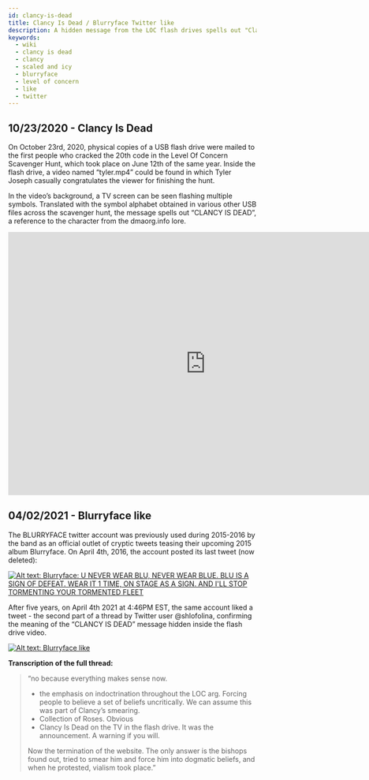 ```yaml
---
id: clancy-is-dead
title: Clancy Is Dead / Blurryface Twitter like
description: A hidden message from the LOC flash drives spells out "Clancy Is Dead", later addressed by a twitter like on the BLURRYFACE account.
keywords:
  - wiki
  - clancy is dead
  - clancy
  - scaled and icy
  - blurryface
  - level of concern
  - like
  - twitter
---
```


## 10/23/2020 - Clancy Is Dead

On October 23rd, 2020, physical copies of a USB flash drive were mailed to the first people who cracked the 20th code in the Level Of Concern Scavenger Hunt, which took place on June 12th of the same year. Inside the flash drive, a video named “tyler.mp4” could be found in which Tyler Joseph casually congratulates the viewer for finishing the hunt.

In the video’s background, a TV screen can be seen flashing multiple symbols. Translated with the symbol alphabet obtained in various other USB files across the scavenger hunt, the message spells out “CLANCY IS DEAD”, a reference to the character from the dmaorg.info lore.


<iframe width="800" height="534" src="https://www.youtube.com/embed/u-rfnVuizQE" title="Clancy Is Dead (FULL WITH AUDIO)" frameborder="0" allow="accelerometer; autoplay; clipboard-write; encrypted-media; gyroscope; picture-in-picture; web-share" allowfullscreen></iframe>

## 04/02/2021 - Blurryface like

The BLURRYFACE twitter account was previously used during 2015-2016 by the band as an official outlet of cryptic tweets teasing their upcoming 2015 album Blurryface. On April 4th, 2016, the account posted its last tweet (now deleted):


[![Alt text: Blurryface: U NEVER WEAR BLU, NEVER WEAR BLUE. BLU IS A SIGN OF DEFEAT. WEAR IT 1 TIME, ON STAGE AS A SIGN. AND I'LL STOP TORMENTING YOUR TORMENTED FLEET](./assets/blurryface-blu.jpg)](./assets/blurryface-blu.jpg)


After five years, on April 4th 2021 at 4:46PM EST, the same account liked a tweet - the second part of a thread by Twitter user @shlofolina, confirming the meaning of the “CLANCY IS DEAD” message hidden inside the flash drive video.

[![Alt text: Blurryface like](./assets/blurrylike.png)](./assets/blurrylike.png)

**Transcription of the full thread:**

> “no because everything makes sense now. 
> 
> - the emphasis on indoctrination throughout the LOC arg. Forcing people to believe a set of beliefs uncritically. We can assume this was part of Clancy’s smearing. 
> - Collection of Roses. Obvious
> - Clancy Is Dead on the TV in the flash drive. It was the announcement. A warning if you will.
> 
> Now the termination of the website. The only answer is the bishops found out, tried to smear him and force him into dogmatic beliefs, and when he protested, vialism took place.”
